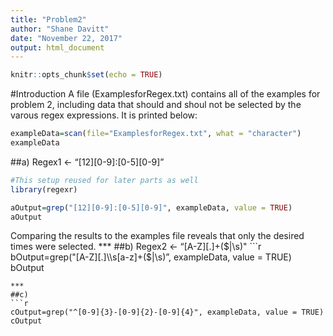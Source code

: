 ```yaml
---
title: "Problem2"
author: "Shane Davitt"
date: "November 22, 2017"
output: html_document
---
```


```r
knitr::opts_chunk$set(echo = TRUE)
```
#Introduction
A file (ExamplesforRegex.txt) contains all of the examples for problem 2, including data that should and shoul not be selected by the varous regex expressions. It is printed below:
```r
exampleData=scan(file="ExamplesforRegex.txt", what = "character")
exampleData
```
##a)
Regex1 <- "[12][0-9]:[0-5][0-9]"
```r
#This setup reused for later parts as well
library(regexr)

aOutput=grep("[12][0-9]:[0-5][0-9]", exampleData, value = TRUE)
aOutput
```
Comparing the results to the examples file reveals that only the desired times were selected.
***
##b)
Regex2 <- "[A-Z][.]\s[a-z]+($|\s)"
```r
bOutput=grep("[A-Z][.]\\s[a-z]+($|\\s)", exampleData, value = TRUE)
bOutput
```
***
##c)
```r
cOutput=grep("^[0-9]{3}-[0-9]{2}-[0-9]{4}", exampleData, value = TRUE)
cOutput
```